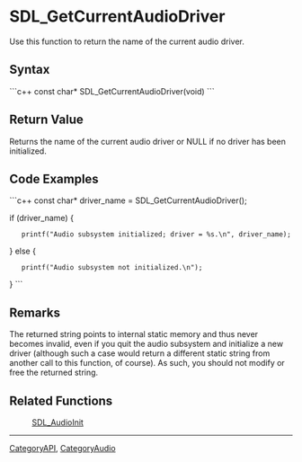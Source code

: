 <!-- pragma section-numbers off -->
<!-- pragma camelcase off -->

= SDL_GetCurrentAudioDriver =
Use this function to return the name of the current audio driver.


== Syntax ==
```c++
const char* SDL_GetCurrentAudioDriver(void)
```

== Return Value ==
Returns the name of the current audio driver or NULL if no driver has been initialized.

== Code Examples ==
```c++
const char* driver_name = SDL_GetCurrentAudioDriver();

if (driver_name) {
    printf("Audio subsystem initialized; driver = %s.\n", driver_name);
} else {
    printf("Audio subsystem not initialized.\n");
}
```

== Remarks ==
The returned string points to internal static memory and thus never becomes invalid, even if you quit the audio subsystem and initialize a new driver (although such a case would return a different static string from another call to this function, of course). As such, you should not modify or free the returned string.

== Related Functions ==
:[[SDL_AudioInit]]

----
[[CategoryAPI]], [[CategoryAudio]]
